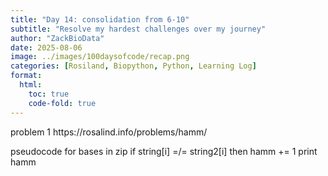 ```yaml
---
title: "Day 14: consolidation from 6-10"
subtitle: "Resolve my hardest challenges over my journey"
author: "ZackBioData"
date: 2025-08-06
image: ../images/100daysofcode/recap.png
categories: [Rosiland, Biopython, Python, Learning Log]
format:
  html:
    toc: true
    code-fold: true
---
```



problem 1 https://rosalind.info/problems/hamm/

pseudocode 
for bases in zip
      if string[i] =/= string2[i]
         then hamm += 1
print hamm